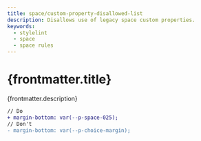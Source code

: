 ```yaml
---
title: space/custom-property-disallowed-list
description: Disallows use of legacy space custom properties.
keywords:
  - stylelint
  - space
  - space rules
---
```



# {frontmatter.title}

<Lede>{frontmatter.description}</Lede>

<RulePreamble category="space" />

```diff
// Do
+ margin-bottom: var(--p-space-025);
// Don't
- margin-bottom: var(--p-choice-margin);
```

<RulePostamble />
